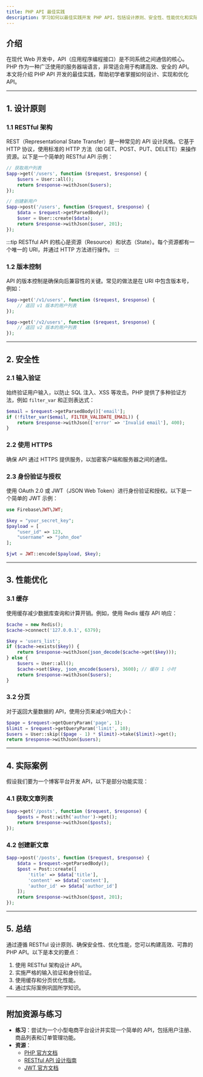 ```yaml
---
title: PHP API 最佳实践
description: 学习如何以最佳实践开发 PHP API，包括设计原则、安全性、性能优化和实际案例。
---
```


## 介绍

在现代 Web 开发中，API（应用程序编程接口）是不同系统之间通信的核心。PHP 作为一种广泛使用的服务器端语言，非常适合用于构建高效、安全的 API。本文将介绍 PHP API 开发的最佳实践，帮助初学者掌握如何设计、实现和优化 API。

---

## 1. 设计原则

### 1.1 RESTful 架构

REST（Representational State Transfer）是一种常见的 API 设计风格。它基于 HTTP 协议，使用标准的 HTTP 方法（如 GET、POST、PUT、DELETE）来操作资源。以下是一个简单的 RESTful API 示例：

```php
// 获取用户列表
$app->get('/users', function ($request, $response) {
    $users = User::all();
    return $response->withJson($users);
});

// 创建新用户
$app->post('/users', function ($request, $response) {
    $data = $request->getParsedBody();
    $user = User::create($data);
    return $response->withJson($user, 201);
});
```

:::tip
RESTful API 的核心是资源（Resource）和状态（State）。每个资源都有一个唯一的 URI，并通过 HTTP 方法进行操作。
:::

### 1.2 版本控制

API 的版本控制是确保向后兼容性的关键。常见的做法是在 URI 中包含版本号，例如：

```php
$app->get('/v1/users', function ($request, $response) {
    // 返回 v1 版本的用户列表
});

$app->get('/v2/users', function ($request, $response) {
    // 返回 v2 版本的用户列表
});
```

---

## 2. 安全性

### 2.1 输入验证

始终验证用户输入，以防止 SQL 注入、XSS 等攻击。PHP 提供了多种验证方法，例如 `filter_var` 和正则表达式：

```php
$email = $request->getParsedBody()['email'];
if (!filter_var($email, FILTER_VALIDATE_EMAIL)) {
    return $response->withJson(['error' => 'Invalid email'], 400);
}
```

### 2.2 使用 HTTPS

确保 API 通过 HTTPS 提供服务，以加密客户端和服务器之间的通信。

### 2.3 身份验证与授权

使用 OAuth 2.0 或 JWT（JSON Web Token）进行身份验证和授权。以下是一个简单的 JWT 示例：

```php
use Firebase\JWT\JWT;

$key = "your_secret_key";
$payload = [
    "user_id" => 123,
    "username" => "john_doe"
];

$jwt = JWT::encode($payload, $key);
```

---

## 3. 性能优化

### 3.1 缓存

使用缓存减少数据库查询和计算开销。例如，使用 Redis 缓存 API 响应：

```php
$cache = new Redis();
$cache->connect('127.0.0.1', 6379);

$key = 'users_list';
if ($cache->exists($key)) {
    return $response->withJson(json_decode($cache->get($key)));
} else {
    $users = User::all();
    $cache->set($key, json_encode($users), 3600); // 缓存 1 小时
    return $response->withJson($users);
}
```

### 3.2 分页

对于返回大量数据的 API，使用分页来减少响应大小：

```php
$page = $request->getQueryParam('page', 1);
$limit = $request->getQueryParam('limit', 10);
$users = User::skip(($page - 1) * $limit)->take($limit)->get();
return $response->withJson($users);
```

---

## 4. 实际案例

假设我们要为一个博客平台开发 API，以下是部分功能实现：

### 4.1 获取文章列表

```php
$app->get('/posts', function ($request, $response) {
    $posts = Post::with('author')->get();
    return $response->withJson($posts);
});
```

### 4.2 创建新文章

```php
$app->post('/posts', function ($request, $response) {
    $data = $request->getParsedBody();
    $post = Post::create([
        'title' => $data['title'],
        'content' => $data['content'],
        'author_id' => $data['author_id']
    ]);
    return $response->withJson($post, 201);
});
```

---

## 5. 总结

通过遵循 RESTful 设计原则、确保安全性、优化性能，您可以构建高效、可靠的 PHP API。以下是本文的要点：

1. 使用 RESTful 架构设计 API。
2. 实施严格的输入验证和身份验证。
3. 使用缓存和分页优化性能。
4. 通过实际案例巩固所学知识。

---

## 附加资源与练习

- **练习**：尝试为一个小型电商平台设计并实现一个简单的 API，包括用户注册、商品列表和订单管理功能。
- **资源**：
  - [PHP 官方文档](https://www.php.net/docs.php)
  - [RESTful API 设计指南](https://restfulapi.net/)
  - [JWT 官方文档](https://jwt.io/)
